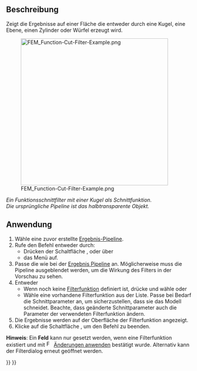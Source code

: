 <languages/>

{{Docnav/de
|[[FEM_PostFilterClipScalar/de|NachbereitungFilterSkalarerBeschnitt]]
|[[FEM_PostFilterClipRegion/de|NachbereitungFilterSchnittbereich]]
|[[FEM_Workbench/de|FEM]]
|IconL=FEM_PostFilterClipScalar.svg
|IconR=FEM_PostFilterClipRegion.svg
|IconC=Workbench_FEM.svg
}}

{{GuiCommand/de
|Name=FEM PostFilterCutFunction
|Name/de=FEM NachbereitungFilterSchnittebene
|MenuLocation=Ergebnisse → Funktion Schnitt-Filter
|Workbenches=[[FEM_Workbench/de|FEM]]
|SeeAlso=[[FEM_PostPipelineFromResult/de|FEM NachbereitungFilterVonErgebnis]], [[FEM_PostCreateFunctions/de|FEM NachbereitungFunktionenErstellen]], [[FEM_tutorial/de|FEM Tutorium]]
}}

<span id="Description"></span>
==Beschreibung==

Zeigt die Ergebnisse auf einer Fläche die entweder durch eine Kugel, eine Ebene, einen Zylinder oder Würfel erzeugt wird.

[[File:FEM_Function-Cut-Filter-Example.png|400px]]

<div class="mw-translate-fuzzy">
''Ein Funktionsschnittfilter mit einer Kugel als Schnittfunktion.</br>Die ursprüngliche Pipeline ist das halbtransparente Objekt.''
</div>

<span id="Usage"></span>
==Anwendung==

<div class="mw-translate-fuzzy">
# Wähle eine zuvor erstellte [[FEM_PostPipelineFromResult/de|Ergebnis-Pipeline]].
# Rufe den Befehl entweder durch:
#* Drücken der Schaltfläche {{Button|[[Image:FEM_PostFilterCutFunction.svg|16px]] '''Funktion Schnittfilter'''}}, oder über
#* das Menü {{MenuCommand|Ergebnisse → [[Image:FEM_PostFilterCutFunction.svg|16px]] Funktion Schnittfilter}} auf.
# Passe die {{MenuCommand|Anzeigeoptionen}} wie bei der [[FEM_PostPipelineFromResult/de|Ergebnis Pipeline]] an. Möglicherweise muss die Pipeline ausgeblendet werden, um die Wirkung des Filters in der Vorschau zu sehen.
# Entweder
#* Wenn noch keine [[FEM_PostCreateFunctions|Filterfunktion]] definiert ist, drücke {{Button|[[Image:List-add.svg|16px]] Erstellen}} und wähle {{MenuCommand|[[Image:FEM_PostCreateFunctionPlane.svg|16px]] Ebene}} oder {{MenuCommand|[[Image:FEM_PostCreateFunctionSphere.svg|16px]] Sphäre}}
#* Wähle eine vorhandene Filterfunktion aus der Liste. Passe bei Bedarf die Schnittparameter an, um sicherzustellen, dass sie das Modell schneidet. Beachte, dass geänderte Schnittparameter auch die Parameter der verwendeten Filterfunktion ändern.
# Die Ergebnisse werden auf der Oberfläche der Filterfunktion angezeigt.
# Klicke auf die Schaltfläche {{Button|OK}}, um den Befehl zu beenden.
</div>

'''Hinweis''': Ein '''Feld''' kann nur gesetzt werden, wenn eine Filterfunktion existiert und mit [[Image:FEM_PostApplyChanges.svg|16px]] [[FEM_PostApplyChanges/de|Änderungen anwenden]] bestätigt wurde. Alternativ kann der Filterdialog erneut geöffnet werden.


{{Docnav/de
|[[FEM_PostFilterClipScalar/de|NachbereitungFilterSkalarerBeschnitt]]
|[[FEM_PostFilterClipRegion/de|NachbereitungFilterSchnittbereich]]
|[[FEM_Workbench/de|FEM]]
|IconL=FEM_PostFilterClipScalar.svg
|IconR=FEM_PostFilterClipRegion.svg
|IconC=Workbench_FEM.svg
}}

{{FEM Tools navi{{#translation:}}}}
{{Userdocnavi{{#translation:}}}}